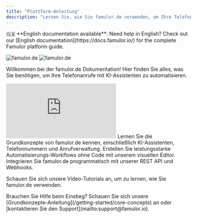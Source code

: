 ```yaml
---
title: "Plattform-Anleitung"
description: "Lernen Sie, wie Sie famulor.de verwenden, um Ihre Telefonanrufe mit KI zu automatisieren"
---
```


<Tip>
  🇬🇧 **English documentation available**: Need help in English? Check out our [English documentation](https://docs.famulor.io/) for the complete Famulor platform guide.
</Tip>

<img
  className="block dark:hidden"
  src="/famulor-platform-voice-ai.webp"
  alt="famulor.de"
/>
<img
  className="hidden dark:block"
  src="/famulor-platform-voice-ai.webp"
  alt="famulor.de"
/>



Willkommen bei der famulor.de Dokumentation! Hier finden Sie alles, was Sie benötigen,
um Ihre Telefonanrufe mit KI-Assistenten zu automatisieren.

<iframe
  className="w-full aspect-video rounded-xl"
  src="https://www.youtube.com/embed/1d9FCgnzVSk"
  title="Famulor AI Explained: Automate Your Phone Calls with AI (No-Code Setup!)"
  frameBorder="0"
  allow="accelerometer; autoplay; clipboard-write; encrypted-media; gyroscope; picture-in-picture"
  allowFullScreen
></iframe>



<CardGroup cols={2}>
  <Card
    title="Plattform-Anleitung"
    icon="book"
    href="/introduction/what-is-Famulor"
    color="#06df4b">
    Lernen Sie die Grundkonzepte von famulor.de kennen, einschließlich KI-Assistenten, 
    Telefonnummern und Anrufverwaltung.
  </Card>
  <Card
    title="No-Code Automatisierung"
    icon="wand-magic-sparkles"
    href="/automation-platform/introduction"
    color="pink">
    Erstellen Sie leistungsstarke Automatisierungs-Workflows ohne Code mit unserem 
    visuellen Editor.
  </Card>
  <Card
    title="API Referenz"
    icon="code"
    href="/api-reference/introduction"
    color="blue">
    Integrieren Sie famulor.de programmatisch mit unserer REST API und Webhooks.
  </Card>
  
  <Card
    title="Video-Tutorials"
    icon="video"
    href="https://www.youtube.com/@Famulor-io"
    target="_blank"
    rel="noopener noreferrer"
    color="red">
    Schauen Sie sich unsere Video-Tutorials an, um zu lernen, wie Sie famulor.de verwenden.
  </Card>
</CardGroup>

<Note>
  Brauchen Sie Hilfe beim Einstieg? Schauen Sie sich unsere [Grundkonzepte-Anleitung](/getting-started/core-concepts) 
  an oder [kontaktieren Sie den Support](mailto:support@famulor.io).
</Note> 